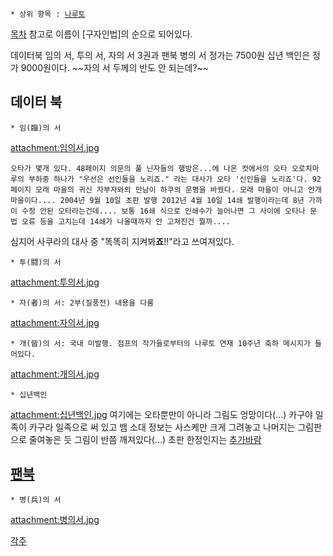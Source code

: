  * 상위 항목 : [[나루토]]

[[목차]]
참고로 이름이 [구자인법]의 순으로 되어있다.

데이터북 임의 서, 투의 서, 자의 서 3권과 팬북 병의 서 정가는 7500원 십년 백인은 정가 9000원이다. ~~자의 서 두께의 반도 안 되는데?~~
== 데이터 북 ==
 * 임(臨)의 서
attachment:임의서.jpg
 오타가 몇개 있다. 48페이지 의문의 풀 닌자들의 행방은...에 나온 컷에서의 오타 오로치마루의 부하중 하나가 "우선은 선인들을 노리죠." 라는 대사가 오타 '신인들을 노리죠'다. 92페이지 모래 마을의 귀신 자부자와의 만남이 하쿠의 운명을 바꿨다. 모래 마을이 아니고 안개마을이다.... 2004년 9월 10일 초판 발행 2012년 4월 10일 14쇄 발행이라는데 8년 가까이 수정 안된 오타라는건데.... 보통 16쇄 식으로 인쇄수가 늘어나면 그 사이에 오타나 문법 오류 등을 고치는데 14쇄가 나올때까지 안 고쳐진건 뭘까....
심지어 사쿠라의 대사 중 "똑똑히 지켜봐'''죠'''!!"라고 쓰여져있다.

 * 투(闘)의 서
attachment:투의서.jpg
 * 자(者)의 서: 2부(질풍전) 내용을 다룸
attachment:자의서.jpg
 * 개(皆)의 서: 국내 미발행. 점프의 작가들로부터의 나루토 연재 10주년 축하 메시지가 들어있다.
attachment:개의서.jpg
 * 십년백인
attachment:십년백인.jpg
여기에는 오타뿐만이 아니라 그림도 엉망이다(...) 카구야 일족이 카구라 일족으로 써 있고 뱀 소대 정보는 사스케만 크게 그려놓고 나머지는 그림판으로 줄여놓은 듯 그림이 반쯤 깨져있다(...) 초판 한정인지는 [[추가바람]]
== [[팬북]] ==
 * 병(兵)의 서
attachment:병의서.jpg

[[각주]]
